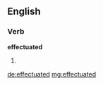 ==English==

===Verb===
'''effectuated'''

# {{past of|[[effectuate]]}}

[[de:effectuated]]
[[mg:effectuated]]